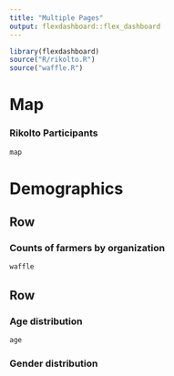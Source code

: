 ```yaml
---
title: "Multiple Pages"
output: flexdashboard::flex_dashboard
---
```



```r
library(flexdashboard)
source("R/rikolto.R")
source("waffle.R")
```


Map
=====================================  
 
### Rikolto Participants
    
```r
map
```

Demographics {data-orientation=rows}
=====================================     
   
Row {data-height=800}
-------------------------------------

### Counts of farmers by organization

```r
waffle
```

Row {data-height=200}
-------------------------------------
   
### Age distribution

```r
age
```   
    
### Gender distribution

```r

```
